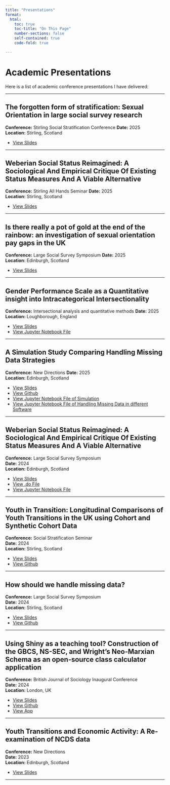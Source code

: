 ```yaml
---
title: "Presentations"
format: 
  html:
    toc: true
    toc-title: "On This Page"
    number-sections: false
    self-contained: true
    code-fold: true

---
```


# Academic Presentations

Here is a list of academic conference presentations I have delivered:

---

## The forgotten form of stratification: Sexual Orientation in large social survey research

**Conference:** Stirling Social Stratification Conference
**Date:** 2025  
**Location:** Stirling, Scotland  

- [View Slides](sexualitystirling_so_21082025_v1.pdf){target="_blank"} 

---

## Weberian Social Status Reimagined: A Sociological And Empirical Critique Of Existing Status Measures And A Viable Alternative

**Conference:** Stirling All Hands Seminar
**Date:** 2025  
**Location:** Stirling, Scotland  

- [View Slides](status_stirling_SO_v1_23062025.pdf){target="_blank"} 

---

## Is there really a pot of gold at the end of the rainbow: an investigation of sexual orientation pay gaps in the UK

**Conference:** Large Social Survey Symposium
**Date:** 2025  
**Location:** Edinburgh, Scotland  

- [View Slides](Sexuality_Income_Gap_SO_27052025_v2.pdf){target="_blank"}

---

## Gender Performance Scale as a Quantitative insight into Intracategorical Intersectionality

**Conference:** Intersectional analysis and quantitative methods
**Date:** 2025  
**Location:** Loughborough, England  

- [View Slides](genderperformance_SO_10042025.pdf){target="_blank"}
- [View Jupyter Notebook File](Gender_Performance_SO_10032025_V2.ipynb){target="_blank"} 

---

## A Simulation Study Comparing Handling Missing Data Strategies

**Conference:** New Directions
**Date:** 2025  
**Location:** Edinburgh, Scotland  

- [View Slides](new_directions_missing_data_05042025.pdf){target="_blank"}
- [View Github](https://github.com/Scott0atley/comparingmissingdatamethods/tree/main){target="_blank"} 
- [View Jupyter Notebook File of Simulation](Handling_Missing_Simulation.ipynb){target="_blank"} 
- [View Jupyter Notebook File of Handling Missing Data in different Software](Handling_Missing_Data_Methods_Software.ipynb){target="_blank"} 

---

## Weberian Social Status Reimagined: A Sociological And Empirical Critique Of Existing Status Measures And A Viable Alternative

**Conference:** Large Social Survey Symposium  
**Date:** 2024  
**Location:** Edinburgh, Scotland  

- [View Slides](large_surveys_social_status_29112024.pdf){target="_blank"} 
- [View .do File](status_test_29112024.do){target="_blank"} 
- [View Jupyter Notebook File](social_status_so_01122024_v1.ipynb){target="_blank"} 


---

## Youth in Transition: Longitudinal Comparisons of Youth Transitions in the UK using Cohort and Synthetic Cohort Data

**Conference:** Social Stratification Seminar  
**Date:** 2024  
**Location:** Stirling, Scotland  

- [View Slides](stirling_scott_oatley_20240827.pdf){target="_blank"} 
- [View Github](https://github.com/Scott0atley/YouthTransitions){target="_blank"} 

---

## How should we handle missing data?

**Conference:** Large Social Survey Symposium  
**Date:** 2024  
**Location:** Stirling, Scotland  

- [View Slides](large_surveys_missing_data_02052024.pdf){target="_blank"}
- [View Github](https://github.com/Scott0atley/comparingmissingdatamethods/tree/main){target="_blank"} 

---


## Using Shiny as a teaching tool? Construction of the GBCS, NS-SEC, and Wright’s Neo-Marxian Schema as an open-source class calculator application

**Conference:** British Journal of Sociology Inaugural Conference  
**Date:** 2024  
**Location:** London, UK  

- [View Slides](BJS_Conference_Shiny_13042024.pdf){target="_blank"} 
- [View Github](https://github.com/EOSSCC/Class-Calculator){target="_blank"} 
- [View App](https://eosscc.shinyapps.io/Class_Calculator/){target="_blank"} 

---

## Youth Transitions and Economic Activity: A Re-examination of NCDS data

**Conference:** New Directions  
**Date:** 2023  
**Location:** Edinburgh, Scotland  

- [View Slides](qstep_18022024.pdf){target="_blank"}

---
